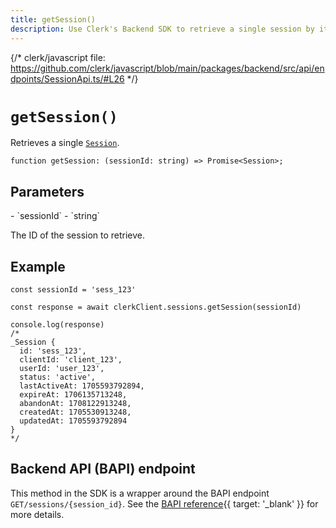 ```yaml
---
title: getSession()
description: Use Clerk's Backend SDK to retrieve a single session by its ID.
---
```


{/* clerk/javascript file: https://github.com/clerk/javascript/blob/main/packages/backend/src/api/endpoints/SessionApi.ts/#L26 */}

# `getSession()`

Retrieves a single [`Session`](/docs/references/backend/types/backend-session).

```tsx {{ prettier: false }}
function getSession: (sessionId: string) => Promise<Session>;
```

## Parameters

<Properties>
  - `sessionId`
  - `string`

  The ID of the session to retrieve.
</Properties>

## Example

```tsx
const sessionId = 'sess_123'

const response = await clerkClient.sessions.getSession(sessionId)

console.log(response)
/*
_Session {
  id: 'sess_123',
  clientId: 'client_123',
  userId: 'user_123',
  status: 'active',
  lastActiveAt: 1705593792894,
  expireAt: 1706135713248,
  abandonAt: 1708122913248,
  createdAt: 1705530913248,
  updatedAt: 1705593792894
}
*/
```

## Backend API (BAPI) endpoint

This method in the SDK is a wrapper around the BAPI endpoint `GET/sessions/{session_id}`. See the [BAPI reference](/docs/reference/backend-api/tag/Sessions#operation/GetSession){{ target: '_blank' }} for more details.
